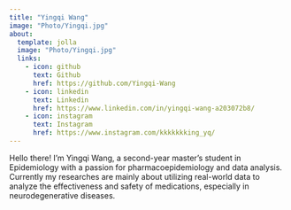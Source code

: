 ```yaml
---
title: "Yingqi Wang"
image: "Photo/Yingqi.jpg"
about:
  template: jolla
  image: "Photo/Yingqi.jpg"
  links:
    - icon: github
      text: Github
      href: https://github.com/Yingqi-Wang
    - icon: linkedin
      text: Linkedin
      href: https://www.linkedin.com/in/yingqi-wang-a203072b8/
    - icon: instagram
      text: Instagram
      href: https://www.instagram.com/kkkkkkking_yq/
---
```


::: summary
Hello there! I'm Yingqi Wang, a second-year master's student in Epidemiology with a passion for pharmacoepidemiology and data analysis. Currently my researches are mainly about utilizing real-world data to analyze the effectiveness and safety of medications, especially in neurodegenerative diseases.
:::
